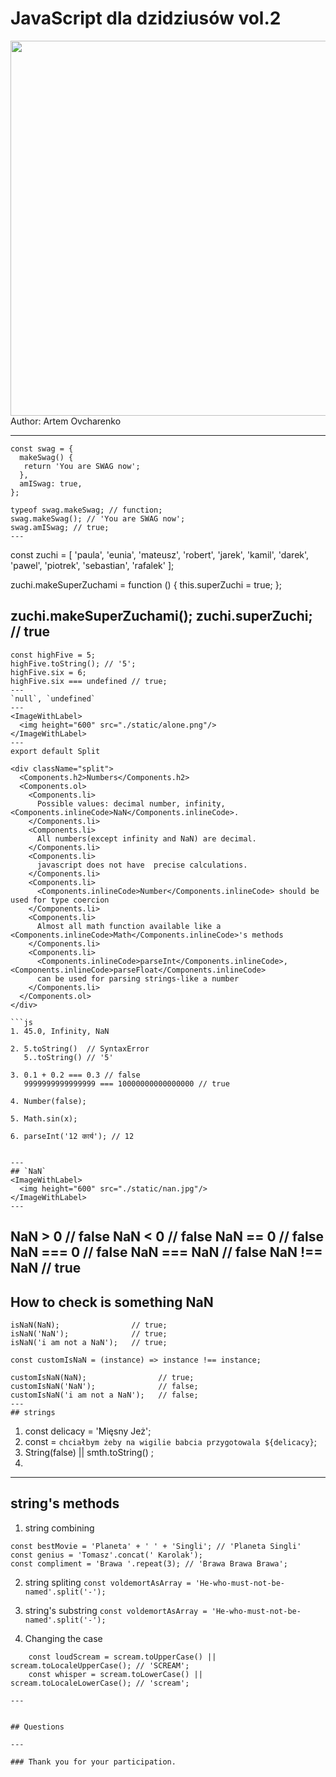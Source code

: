 

<Head>
  <title>JavaScript dla dzidziusów</title>
</Head>

# JavaScript dla dzidziusów vol.2


<ImageWithLabel>
  <img height="600" src="./static/at-finish.jpg"/>
</ImageWithLabel>
Author: Artem Ovcharenko

---

```
const swag = {
  makeSwag() {
   return 'You are SWAG now';
  },
  amISwag: true,
};

typeof swag.makeSwag; // function;
swag.makeSwag(); // 'You are SWAG now';
swag.amISwag; // true;
---
```
const zuchi = [
  'paula', 'eunia', 'mateusz', 'robert',
  'jarek', 'kamil', 'darek', 'pawel', 'piotrek',
  'sebastian', 'rafalek'
];

zuchi.makeSuperZuchami = function () {
  this.superZuchi = true;
};

zuchi.makeSuperZuchami();
zuchi.superZuchi; // true
---
```
const highFive = 5;
highFive.toString(); // '5';
highFive.six = 6;
highFive.six === undefined // true;
---
`null`, `undefined`
---
<ImageWithLabel>
  <img height="600" src="./static/alone.png"/>
</ImageWithLabel>
---
export default Split

<div className="split">
  <Components.h2>Numbers</Components.h2>
  <Components.ol>
    <Components.li>
      Possible values: decimal number, infinity, <Components.inlineCode>NaN</Components.inlineCode>.
    </Components.li>
    <Components.li>
      All numbers(except infinity and NaN) are decimal.
    </Components.li>
    <Components.li>
      javascript does not have  precise calculations.
    </Components.li>
    <Components.li>
      <Components.inlineCode>Number</Components.inlineCode> should be used for type coercion
    </Components.li>
    <Components.li>
      Almost all math function available like a <Components.inlineCode>Math</Components.inlineCode>'s methods
    </Components.li>
    <Components.li>
      <Components.inlineCode>parseInt</Components.inlineCode>, <Components.inlineCode>parseFloat</Components.inlineCode>
      can be used for parsing strings-like a number
    </Components.li>
  </Components.ol>
</div>

```js
1. 45.0, Infinity, NaN

2. 5.toString()  // SyntaxError
   5..toString() // '5'

3. 0.1 + 0.2 === 0.3 // false
   9999999999999999 === 10000000000000000 // true

4. Number(false);

5. Math.sin(x);

6. parseInt('12 कार्य'); // 12


---
## `NaN`
<ImageWithLabel>
  <img height="600" src="./static/nan.jpg"/>
</ImageWithLabel>
---
```
NaN > 0     // false
NaN < 0     // false
NaN == 0    // false
NaN === 0   // false
NaN === NaN // false
NaN !== NaN // true
---
## How to check is something NaN
```
isNaN(NaN);                // true;
isNaN('NaN');              // true;
isNaN('i am not a NaN');   // true;

const customIsNaN = (instance) => instance !== instance;

customIsNaN(NaN);                // true;
customIsNaN('NaN');              // false;
customIsNaN('i am not a NaN');   // false;
---
## strings
```
1. const delicacy = 'Mięsny Jeż';
2. const = `chciałbym żeby na wigilie babcia przygotowala ${delicacy}`;
3. String(false) || smth.toString() ;
4.
---
## string's methods
1. string combining
```
const bestMovie = 'Planeta' + ' ' + 'Singli'; // 'Planeta Singli'
const genius = 'Tomasz'.concat(' Karolak');
const compliment = 'Brawa '.repeat(3); // 'Brawa Brawa Brawa';
```

2. string spliting
```const voldemortAsArray = 'He-who-must-not-be-named'.split('-');```

3. string's substring
```const voldemortAsArray = 'He-who-must-not-be-named'.split('-');```

4. Changing the case
``` const scream = 'Scream';
    const loudScream = scream.toUpperCase() || scream.toLocaleUpperCase(); // 'SCREAM';
    const whisper = scream.toLowerCase() || scream.toLocaleLowerCase(); // 'scream';

---


## Questions

---

### Thank you for your participation.
